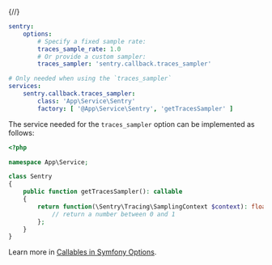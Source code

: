 {/*<!-- prettier-ignore -->*/}
```yaml {filename:config/packages/sentry.yaml}
sentry:
    options:
        # Specify a fixed sample rate:
        traces_sample_rate: 1.0
        # Or provide a custom sampler:
        traces_sampler: 'sentry.callback.traces_sampler'

# Only needed when using the `traces_sampler`
services:
    sentry.callback.traces_sampler:
        class: 'App\Service\Sentry'
        factory: [ '@App\Service\Sentry', 'getTracesSampler' ]
```

The service needed for the `traces_sampler` option can be implemented as follows:

```php {filename:src/Service/Sentry.php}
<?php

namespace App\Service;

class Sentry
{
    public function getTracesSampler(): callable
    {
        return function(\Sentry\Tracing\SamplingContext $context): float {
            // return a number between 0 and 1
        };
    }
}
```

<Alert>

Learn more in [Callables in Symfony Options](/platforms/php/guides/symfony/configuration/symfony-options/#callables).

</Alert>
